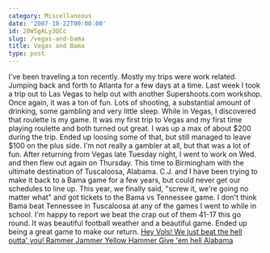 ```yaml
---
category: Miscellaneous
date: '2007-10-22T00:00:00'
id: 20WSgALy3QCc
slug: /vegas-and-bama
title: Vegas and Bama
type: post
---
```


I've been traveling a ton recently. Mostly my trips were work
related. Jumping back and forth to Atlanta for a few days at a
time. Last week I took a trip out to Las Vegas to help out with
another Supershoots.com workshop. Once again, it was a ton of fun.
Lots of shooting, a substantial amount of drinking, some gambling
and very little sleep. While in Vegas, I discovered that roulette
is my game. It was my first trip to Vegas and my first time playing
roulette and both turned out great. I was up a max of about $200
during the trip. Ended up loosing some of that, but still managed
to leave $100 on the plus side. I'm not really a gambler at all,
but that was a lot of fun. After returning from Vegas late Tuesday
night, I went to work on Wed. and then flew out again on Thursday.
This time to Birmingham with the ultimate destination of
Tuscaloosa, Alabama. C.J. and I have been trying to make it back to
a Bama game for a few years, but could never get our schedules to
line up. This year, we finally said, "screw it, we're going no
matter what" and got tickets to the Bama vs Tennessee game. I don't
think Bama beat Tennessee in Tuscaloosa at any of the games I went
to while in school. I'm happy to report we beat the crap out of
them 41-17 this go round. It was beautiful football weather and a
beautiful game. Ended up being a great game to make our return.
[Hey Vols! We just beat the hell outta' you! Rammer Jammer Yellow Hammer Give 'em hell Alabama](http://youtube.com/watch?v=UNJpG2kj4w0)